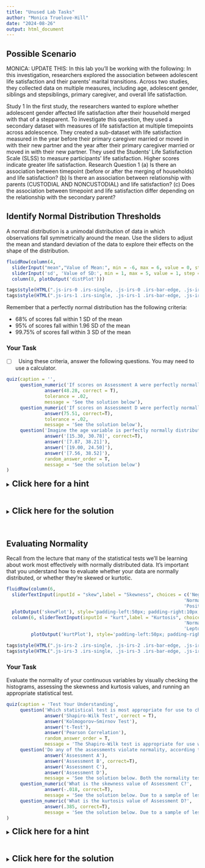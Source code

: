 ```yaml
---
title: "Unused Lab Tasks"
author: "Monica Truelove-Hill"
date: "2024-08-26"
output: html_document
---
```


## Possible Scenario

MONICA: UPDATE THIS: In this lab you'll be working with the following: In this investigation, researchers explored the association between adolescent life satisfaction and their parents’ marital transitions. Across two studies, they collected data on multiple measures, including age, adolescent gender, siblings and stepsiblings, primary caregiver, and overall life satisfaction. 

Study 1
In the first study, the researchers wanted to explore whether adolescent gender affected life satisfaction after their household merged with that of a stepparent. To investigate this question, they used a secondary dataset with measures of life satisfaction at multiple timepoints across adolescence. They created a sub-dataset with life satisfaction measured in the year before their primary caregiver married or moved in with their new partner and the year after their primary caregiver married or moved in with their new partner. They used the Students’ Life Satisfaction Scale (SLSS) to measure participants’ life satisfaction. Higher scores indicate greater life satisfaction. 
Research Question 1 
(a) Is there an association between timepoint (before or after the merging of households) and life satisfaction? (b) Is there an association between relationship with parents (CUSTODIAL AND NONCUSTODIAL) and life satisfaction? (c) Does the association between timepoint and life satisfaction differ depending on the relationship with the secondary parent?



## Identify Normal Distribution Thresholds 

A normal distribution is a unimodal distribution of data in which observations fall symmetrically around the mean. Use the sliders to adjust the mean and standard deviation of the data to explore their effects on the shape of the distribution.   

```r

fluidRow(column(4, 
  sliderInput("mean","Value of Mean:", min = -6, max = 6, value = 0, step = 2),
  sliderInput('sd', 'Value of SD:', min = 1, max = 5, value = 1, step = .25)),
  column(8, plotOutput('distPlot')))

tags$style(HTML(".js-irs-0 .irs-single, .js-irs-0 .irs-bar-edge, .js-irs-0 .irs-bar {background: #4CA384}"))
tags$style(HTML(".js-irs-1 .irs-single, .js-irs-1 .irs-bar-edge, .js-irs-1 .irs-bar {background: #4CA384}"))


```

Remember that a perfectly normal distribution has the following criteria:

+ 68% of scores fall within 1 SD of the mean
+ 95% of scores fall within 1.96 SD of the mean
+ 99.75% of scores fall within 3 SD of the mean

### Your Task 
+ [ ] $\ $ Using these criteria, answer the following questions. You may need to use a calculator.

```r
quiz(caption = '',
     question_numeric('If scores on Assessment A were perfectly normally distributed, there would be symmetrical upper and lower thresholds between which 95% of scores would fall. What is the upper threshold value? Please round your answer to 2 decimal places.',
              answer(48.28, correct = T),
              tolerance = .02,
              message = 'See the solution below'),
     question_numeric('If scores on Assessment D were perfectly normally distributed, there would be symmetrical upper and lower thresholds between which 99.75% of scores would fall. What is the lower threshold value? Please round your answer to 2 decimal places.',
              answer(75.51, correct=T),
              tolerance = .02,
              message = 'See the solution below'),
     question('Imagine the age variable is perfectly normally distributed. What is the age range within which 68% of the sample falls?',
              answer('[15.30, 30.78]', correct=T),
              answer('[7.87, 38.21]'),
              answer('[19.00, 24.50]'),
              answer('[7.56, 38.52]'),
              random_answer_order = T,
              message = 'See the solution below')
)
```

<div class="container">
<details><summary><span style = "font-weight: bold; font-size: 16pt"> Click here for a hint </span></summary>
You'll need to get two values from SPSS for each variable to perform these calculations. You may find it helpful to review the normal distribution material from the <span style = "color:#9AD079"><B><a href="https://mtruelovehill.github.io/PRM/Lectures/Week01_ExploringData_Lecture.html#1" target="_blank">lecture</a></span></B>. 

</details>
</div>
</br>

<div class="container">
<details><summary><span style = "font-weight: bold; font-size: 16pt">Click here for the solution </span></summary>

You'll need to extract the mean and standard deviation for each variable from SPSS:

```r
descDat <- data.frame(Variable=c('A', 'D', 'Age'), Mean = c(39.09, 81.96, 23.04),SD=c(4.69, 2.15, 7.74))

descDat %>%
  kbl(table.attr = "style = \"color: white;\"") %>%
  kable_styling(full_width = F) %>%
  row_spec(0, bold = T, color='white', font_size = 18, align='l') %>%
  column_spec(1, bold = T)
```


We know that a normal distribution is symmetrical with the mean as its center point, so to get these thresholds, we can use the following equations:</span>

**68%:** $\bar{x}\ \pm\ 1\times s$

**95%:** $\bar{x}\ \pm\ 1.96\times s$

**99.75%:** $\bar{x}\ \pm\ 3\times s$


So, for example, to get the upper 95% threshold for Assessment A, you would use the following equation:

$$39.09+1.96\times 4.69 = `r round(39.09+(1.96*4.69),2)`$$

To get the lower 99.75% threshold, as in the second question, you just subtract instead of add:

$$81.96-3\times 2.15 = `r round(81.96-(3*2.15),2)`$$

To get the range of data in which 68% of observations fall, as in the third question, you'll do both:

$$23.04-1\times 7.74 = `r round(23.04-(1*7.74),2)`$$

$$23.04+1\times 7.74 = `r round(23.04+(1*7.74),2)`$$

</details>
</div>
</br>


## Evaluating Normality

Recall from the lecture that many of the statistical tests we'll be learning about work most effectively with normally distributed data. It's important that you understand how to evaluate whether your data are normally distributed, or whether they're skewed or kurtotic. 

```r


fluidRow(column(6,
  sliderTextInput(inputId = "skew",label = "Skewness", choices = c('Negatively Skewed', 'Somewhat Negatively Skewed',
                                                                 'Normal', 'Somewhat Positively Skewed', 
                                                                 'Positively Skewed'), selected = 'Normal'),
  plotOutput('skewPlot'), style='padding-left:50px; padding-right:10px; padding-bottom: 0px; padding-top: 0px'),
  column(6, sliderTextInput(inputId = "kurt",label = "Kurtosis", choices = c('Platykurtic', 'Somewhat Platykurtic',
                                                                 'Normal', 'Somewhat Leptokurtic', 
                                                                 'Leptokurtic'), selected = 'Normal'),
         plotOutput('kurtPlot'), style='padding-left:50px; padding-right:30px; padding-bottom: 0px; padding-top: 0px'))

tags$style(HTML(".js-irs-2 .irs-single, .js-irs-2 .irs-bar-edge, .js-irs-2 .irs-bar {background: #4CA384}"))
tags$style(HTML(".js-irs-3 .irs-single, .js-irs-3 .irs-bar-edge, .js-irs-3 .irs-bar {background: #4CA384}"))

```

### Your Task 
Evaluate the normality of your continuous variables by visually checking the histograms, assessing the skewness and kurtosis values, and running an appropriate statistical test. 

```r
quiz(caption = 'Test Your Understanding',
     question('Which statistical test is most appropriate for use to check normality in the current dataset?',
              answer('Shapiro-Wilk Test', correct = T),
              answer('Kolmogorov–Smirnov Test'),
              answer('t-Test'),
              answer('Pearson Correlation'),
              random_answer_order = T,
              message = 'The Shapiro-Wilk test is appropriate for use with smaller datasets (n < 50), while the Kolmogorov-Smirnov test should be used with datasets of 50 observations or more. t-Tests and Pearson correlations are not used to measure normality in data.'),
     question('Do any of the assessments violate normality, according to the statistical test you selected?',
              answer('Assessment A'),
              answer('Assessment B', correct=T),
              answer('Assessment C'),
              answer('Assessment D'),
              message = 'See the solution below. Both the normality test and the histogram suggest that scores on Assessment B are skewed.'),
     question_numeric('What is the skewness value of Assessment C?',
              answer(-.018, correct=T),
              message = 'See the solution below. Due to a sample of less than 50, you should be using the results from the Shapiro-Wilk test.'),
     question_numeric('What is the kurtosis value of Assessment D?',
              answer(.385, correct=T),
              message = 'See the solution below. Due to a sample of less than 50, you should be using the results from the Shapiro-Wilk test.')
)
```

<div class="container">
<details><summary><span style = "font-weight: bold; font-size: 16pt">Click here for a hint </span></summary>

You'll find the *Analyze>Descriptive Statistics>Explore* tab helpful here. As results from two types of normality tests are reported, be sure you understand which you should choose to report.

</details>
</div>
</br>

<div class="container">
<details><summary><span style = "font-weight: bold; font-size: 16pt">Click here for the solution </span></summary>

Unfortunately, checking normality is not especially straightforward in SPSS. Navigate to the *Analyze>Descriptive Statistics>Explore* tab and add the variables you would like to test to the Dependent List box. Click 'Display: Plots', then click the *Plots* box. In the window that opens, check the 'Normality plots with tests' box, then select 'Histogram' under *Descriptive*. Click 'Continue', then 'OK'.

```r
knitr::include_graphics('https://mtruelovehill.github.io/PRM/Labs/images/week1_9a.PNG')
```

The normality tests will display under the 'Tests of Normality' heading. As these tests are checking whether the distribution of your variables is significantly different from a normal distribution, a significant result suggests a variable violates normality (i.e., is not normally distributed). We'll learn more about significance and $p$-values later in the course, but for now, we'll consider a $p$-value less than .05 to be significant. To assess the $p$-values, check the 'Sig.' column. In this case, we'll look at the results for the Shapiro-Wilk test since we have a sample of less than 50 participants. Here, the $p$-value associated with Assessment B is less than .05, so this suggests that scores on Assessment B are not normally distributed.

```r
knitr::include_graphics('https://mtruelovehill.github.io/PRM/Labs/images/week1_9b.PNG')
```

If you check the histogram, you can confirm that there is a ceiling effect in that most students score near the maximum possible score, leading to negatively skewed data.

```r
knitr::include_graphics('https://mtruelovehill.github.io/PRM/Labs/images/week1_9c.PNG')
```


</details>
</div>
</br>
